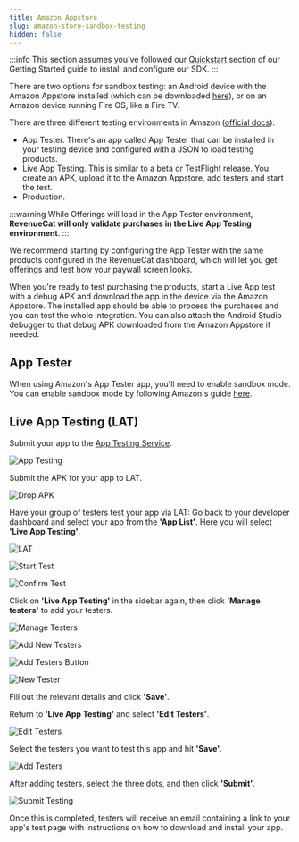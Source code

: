 ```yaml
---
title: Amazon Appstore
slug: amazon-store-sandbox-testing
hidden: false
---
```

:::info 
This section assumes you've followed our [Quickstart](doc:getting-started-1) section of our Getting Started guide to install and configure our SDK.
:::

There are two options for sandbox testing: an Android device with the Amazon Appstore installed (which can be downloaded [here](https://www.amazon.com/gp/mas/get/amazonapp)), or on an Amazon device running Fire OS, like a Fire TV.

There are three different testing environments in Amazon ([official docs](https://developer.amazon.com/docs/in-app-purchasing/iap-testing-overview.html)):
- App Tester. There's an app called App Tester that can be installed in your testing device and configured with a JSON to load testing products.
- Live App Testing. This is similar to a beta or TestFlight release. You create an APK, upload it to the Amazon Appstore, add testers and start the test.
- Production.

:::warning
While Offerings will load in the App Tester environment, **RevenueCat will only validate purchases in the Live App Testing environment**.
:::

We recommend starting by configuring the App Tester with the same products configured in the RevenueCat dashboard, which will let you get offerings and test how your paywall screen looks. 

When you're ready to test purchasing the products, start a Live App test with a debug APK and download the app in the device via the Amazon Appstore. The installed app should be able to process the purchases and you can test the whole integration. You can also attach the Android Studio debugger to that debug APK downloaded from the Amazon Appstore if needed.

## App Tester

When using Amazon's App Tester app, you'll need to enable sandbox mode. You can enable sandbox mode by following Amazon's guide [here](https://developer.amazon.com/docs/in-app-purchasing/iap-app-tester-user-guide.html#installtester).

## Live App Testing (LAT)

Submit your app to the [App Testing Service](https://developer.amazon.com/apps-and-games/test).

![App Testing](https://files.readme.io/7ab44b1-f701287-app_testing.png)

Submit the APK for your app to LAT.

![Drop APK](https://files.readme.io/b4dbe03-93bdcaa-drop_APK.png)

Have your group of testers test your app via LAT:
Go back to your developer dashboard and select your app from the **'App List'**. Here you will select **'Live App Testing'**.

![LAT](https://files.readme.io/78caa45-cbab3b9-LAT.png)

![Start Test](https://files.readme.io/b540d1a-ed38e3b-start_test.png)

![Confirm Test](https://files.readme.io/e5712be-70b62c2-confirm_test.png)

Click on **'Live App Testing'** in the sidebar again, then click **'Manage testers'** to add your testers.

![Manage Testers](https://files.readme.io/28e3256-d8b8f65-manage_testers.png)

![Add New Testers](https://files.readme.io/5bf4765-5993e21-add_new_testers.png)

![Add Testers Button](https://files.readme.io/8277436-ef6f896-add_testers_button.png)

![New Tester](https://files.readme.io/70a8930-6ef789e-new_tester.png)

Fill out the relevant details and click **'Save'**.

Return to **'Live App Testing'** and select **'Edit Testers'**.

![Edit Testers](https://files.readme.io/3c31ea7-7487072-edit_testers.png)

Select the testers you want to test this app and hit **'Save'**.

![Add Testers](https://files.readme.io/09efbc3-0524ef2-add_testers_1.png)

After adding testers, select the three dots, and then click **'Submit'**.

![Submit Testing](https://files.readme.io/ba4459c-ed5a521-submit_testing.png)

Once this is completed, testers will receive an email containing a link to your app's test page with instructions on how to download and install your app.